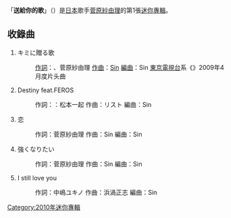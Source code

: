 {{Infobox Album |
| Name                  = キミに贈る歌
| Type                  = [[迷你專輯|迷你專輯]]
| Artist                = [[菅原紗由理|菅原紗由理]]
| Released              = 2009年4月8日
| Recorded              = 
| Genre                 = [[J-POP|J-POP]]
| Length                = 
| Label                 = {{link-ja|For Life Music Entertainment Inc.|フォーライフミュージックエンタテイメント}}
| Producer              = 
| Reviews               = 
| Chart position        = * 56位（[[Oricon公信榜|Oricon公信榜]]）
| Certification         = 
| Last album            = 
| This album            = '''キミに贈る歌''' <br /> （2009年）
| Next album            = {{tsl|ja|First Story}}<br />（2010年）
}}

「'''送給你的歌'''」（{{lang|ja|キミに贈る歌}}）是[[日本|日本]]歌手[[菅原紗由理|菅原紗由理]]的第1張[[迷你專輯|迷你專輯]]。

==收錄曲 ==
# キミに贈る歌
#:[[作詞|作詞]]：{{link-ja|中嶋ユキノ|中嶋ユキノ}}、菅原紗由理 [[作曲|作曲]]：[[Sin|Sin]] [[編曲|編曲]]：Sin [[東京電視台|東京電視台]]系《{{tsl|ja|JAPAN COUNTDOWN}}》2009年4月度片头曲
# Destiny feat.FEROS 
#:作詞：：松本一起 作曲：リスト  編曲：Sin 
# 恋 
#:作詞：菅原紗由理 作曲：Sin 編曲：Sin 
# 強くなりたい 
#:作詞：菅原紗由理 作曲：Sin 編曲：Sin 
# I still love you
#:作詞：中嶋ユキノ 作曲：浜渦正志 編曲：Sin 

{{菅原紗由理}}

{{DEFAULTSORT:きみにおくるうた}}
{{Album-stub}}
[[Category:2010年迷你專輯|Category:2010年迷你專輯]]